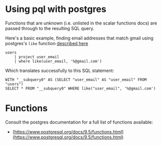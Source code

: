 # Using pql with postgres 
Functions that are unknown (i.e. unlisted in the scalar functions docs) are passed through to the resulting SQL query.

Here's a basic example, finding email addresses that match gmail
using postgres's `like` function [described here](https://www.postgresql.org/docs/9.5/functions.html)
```
users
    | project user_email
    | where like(user_email, '%@gmail.com')
```

Which translates successfully to this SQL statement:
```
WITH "__subquery0" AS (SELECT "user_email" AS "user_email" FROM "users")
SELECT * FROM "__subquery0" WHERE like("user_email", '%@gmail.com')
```

# Functions
Consult the postgres documentation for a full list of functions available:
 - [https://www.postgresql.org/docs/9.5/functions.html](https://www.postgresql.org/docs/9.5/functions.html)
